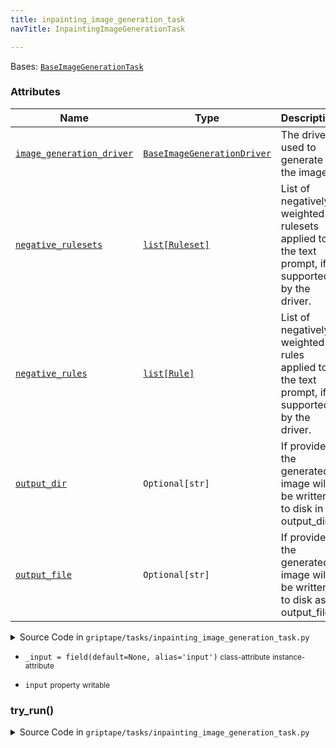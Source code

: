 ```yaml
---
title: inpainting_image_generation_task
navTitle: InpaintingImageGenerationTask

---
```


<span id="griptape.tasks.inpainting_image_generation_task.InpaintingImageGenerationTask"></span>

Bases:
 [`BaseImageGenerationTask`](./#griptape.tasks.BaseImageGenerationTask "BaseImageGenerationTask (griptape.tasks.BaseImageGenerationTask)")

### Attributes

| Name                                                                                                                                                                                                                                                                                                                                                                                                                                       | Type                                                                                                                                                                                                                                                                 | Description                                                                                       |
| ------------------------------------------------------------------------------------------------------------------------------------------------------------------------------------------------------------------------------------------------------------------------------------------------------------------------------------------------------------------------------------------------------------------------------------------ | -------------------------------------------------------------------------------------------------------------------------------------------------------------------------------------------------------------------------------------------------------------------- | ------------------------------------------------------------------------------------------------- |
| <a href="./#griptape.tasks.BaseImageGenerationTask.image_generation_driver" title="image_generation_driver = field(default=Factory(lambda: Defaults.drivers_config.image_generation_driver), kw_only=True)           class-attribute       instance-attribute    (griptape.tasks.inpainting_image_generation_task.InpaintingImageGenerationTask.image_generation_driver)"><code class="language-python">image_generation_driver</code></a> | <a href="../drivers/image_generation#griptape.drivers.image_generation.BaseImageGenerationDriver" title="BaseImageGenerationDriver (griptape.drivers.image_generation.BaseImageGenerationDriver)"><code class="language-python">BaseImageGenerationDriver</code></a> | The driver used to generate the image.<br/>                                                       |
| <a href="./#griptape.tasks.BaseImageGenerationTask.negative_rulesets" title="negative_rulesets           property    (griptape.tasks.inpainting_image_generation_task.InpaintingImageGenerationTask.negative_rulesets)"><code class="language-python">negative_rulesets</code></a>                                                                                                                                                         | <a href="../../data/artifacts.mdx#list" title="List (list)"><code class="language-python">list[Ruleset]</code></a>                                                                                                                                                   | List of negatively-weighted rulesets applied to the text prompt, if supported by the driver.<br/> |
| <a href="./#griptape.tasks.BaseImageGenerationTask.negative_rules" title="negative_rules = field(factory=list, kw_only=True)           class-attribute       instance-attribute    (griptape.tasks.inpainting_image_generation_task.InpaintingImageGenerationTask.negative_rules)"><code class="language-python">negative_rules</code></a>                                                                                                 | <a href="../../data/artifacts.mdx#list" title="List (list)"><code class="language-python">list[Rule]</code></a>                                                                                                                                                      | List of negatively-weighted rules applied to the text prompt, if supported by the driver.<br/>    |
| <a href="../mixins/artifact_file_output_mixin.mdx#griptape.mixins.artifact_file_output_mixin.ArtifactFileOutputMixin.output_dir" title="output_dir = field(default=None, kw_only=True)           class-attribute       instance-attribute    (griptape.tasks.inpainting_image_generation_task.InpaintingImageGenerationTask.output_dir)"><code class="language-python">output_dir</code></a>                                               | `Optional[str]`                                                                                                                                                                                                                                                      | If provided, the generated image will be written to disk in output_dir.<br/>                      |
| <a href="../mixins/artifact_file_output_mixin.mdx#griptape.mixins.artifact_file_output_mixin.ArtifactFileOutputMixin.output_file" title="output_file = field(default=None, kw_only=True)           class-attribute       instance-attribute    (griptape.tasks.inpainting_image_generation_task.InpaintingImageGenerationTask.output_file)"><code class="language-python">output_file</code></a>                                           | `Optional[str]`                                                                                                                                                                                                                                                      | If provided, the generated image will be written to disk as output_file.<br/>                     |

<details><summary>Source Code in <code>griptape&#47;tasks&#47;inpainting_image_generation_task.py</code></summary>

```python
@define
class InpaintingImageGenerationTask(BaseImageGenerationTask):
    """A task that modifies a select region within an image using a mask.

    Accepts a text prompt, image, and mask as
    input in one of the following formats:
    - tuple of (template string, ImageArtifact, ImageArtifact)
    - tuple of (TextArtifact, ImageArtifact, ImageArtifact)
    - Callable that returns a tuple of (TextArtifact, ImageArtifact, ImageArtifact).

    Attributes:
        image_generation_driver: The driver used to generate the image.
        negative_rulesets: List of negatively-weighted rulesets applied to the text prompt, if supported by the driver.
        negative_rules: List of negatively-weighted rules applied to the text prompt, if supported by the driver.
        output_dir: If provided, the generated image will be written to disk in output_dir.
        output_file: If provided, the generated image will be written to disk as output_file.
    """

    _input: Union[
        tuple[Union[str, TextArtifact], ImageArtifact, ImageArtifact], Callable[[BaseTask], ListArtifact], ListArtifact
    ] = field(default=None, alias="input")

    @property
    def input(self) -> ListArtifact:
        if isinstance(self._input, ListArtifact):
            return self._input
        if isinstance(self._input, tuple):
            if isinstance(self._input[0], TextArtifact):
                input_text = self._input[0]
            else:
                input_text = TextArtifact(J2().render_from_string(self._input[0], **self.full_context))

            return ListArtifact([input_text, self._input[1], self._input[2]])
        if isinstance(self._input, Callable):
            return self._input(self)
        raise ValueError("Input must be a tuple of (text, image, mask) or a callable that returns such a tuple.")

    @input.setter
    def input(
        self,
        value: tuple[str | TextArtifact, ImageArtifact, ImageArtifact] | Callable[[BaseTask], ListArtifact],
    ) -> None:
        self._input = value

    def try_run(self) -> ImageArtifact:
        prompt_artifact = self.input[0]

        image_artifact = self.input[1]
        if not isinstance(image_artifact, ImageArtifact):
            raise ValueError("Image must be an ImageArtifact.")

        mask_artifact = self.input[2]
        if not isinstance(mask_artifact, ImageArtifact):
            raise ValueError("Mask must be an ImageArtifact.")

        output_image_artifact = self.image_generation_driver.run_image_inpainting(
            prompts=self._get_prompts(prompt_artifact.to_text()),
            negative_prompts=self._get_negative_prompts(),
            image=image_artifact,
            mask=mask_artifact,
        )

        if self.output_dir or self.output_file:
            self._write_to_file(output_image_artifact)

        return output_image_artifact
```

</details>

-   `_input = field(default=None, alias='input')` <small>class-attribute</small> <small>instance-attribute</small>  <span id="griptape.tasks.inpainting_image_generation_task.InpaintingImageGenerationTask._input"></span> 

-   `input` <small>property</small> <small>writable</small>  <span id="griptape.tasks.inpainting_image_generation_task.InpaintingImageGenerationTask.input"></span> 

<span id="griptape.tasks.inpainting_image_generation_task.InpaintingImageGenerationTask.try_run"></span>

### try_run()

<details><summary>Source Code in <code>griptape&#47;tasks&#47;inpainting_image_generation_task.py</code></summary>

```python
def try_run(self) -> ImageArtifact:
    prompt_artifact = self.input[0]

    image_artifact = self.input[1]
    if not isinstance(image_artifact, ImageArtifact):
        raise ValueError("Image must be an ImageArtifact.")

    mask_artifact = self.input[2]
    if not isinstance(mask_artifact, ImageArtifact):
        raise ValueError("Mask must be an ImageArtifact.")

    output_image_artifact = self.image_generation_driver.run_image_inpainting(
        prompts=self._get_prompts(prompt_artifact.to_text()),
        negative_prompts=self._get_negative_prompts(),
        image=image_artifact,
        mask=mask_artifact,
    )

    if self.output_dir or self.output_file:
        self._write_to_file(output_image_artifact)

    return output_image_artifact
```

</details>
